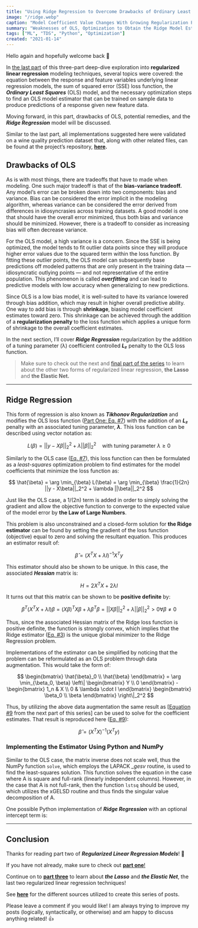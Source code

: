 ```yaml
---
title: "Using Ridge Regression to Overcome Drawbacks of Ordinary Least Squares (OLS)"
image: "/ridge.webp"
caption: "Model Coefficient Value Changes With Growing Regularization Penalty Values (Image by author)"
summary: "Weaknesses of OLS, Optimization to Obtain the Ridge Model Estimator, and an Implementation in Python Using Numpy"
tags: ["ML", "TDS", "Python", "Optimization"]
created: "2021-01-14"
---
```


Hello again and hopefully welcome back 👋

In [the last part](./regularized-linear-regression-models-pt1) of this three-part deep-dive exploration into **regularized linear regression** modeling techniques, several topics were covered: the equation between the response and feature variables underlying linear regression models, the sum of squared error (SSE) loss function, the ***Ordinary Least Squares*** (OLS) model, and the necessary optimization steps to find an OLS model estimator that can be trained on sample data to produce predictions of a response given new feature data.

Moving forward, in this part, drawbacks of OLS, potential remedies, and the **_Ridge Regression_** model will be discussed.

Similar to the last part, all implementations suggested here were validated on a wine quality prediction dataset that, along with other related files, can be found at the project’s repository, [**here**](http://github.com/wyattowalsh/regularized-linear-regression-deep-dive)**.**

## Drawbacks of OLS

As is with most things, there are tradeoffs that have to made when modeling. One such major tradeoff is that of the **bias-variance tradeoff.** Any model’s error can be broken down into two components: bias and variance. Bias can be considered the error implicit in the modeling algorithm, whereas variance can be considered the error derived from differences in idiosyncrasies across training datasets. A good model is one that should have the overall error minimized, thus both bias and variance should be minimized. However, there is a tradeoff to consider as increasing bias will often decrease variance.

For the OLS model, a high variance is a concern. Since the SSE is being optimized, the model tends to fit outlier data points since they will produce higher error values due to the squared term within the loss function. By fitting these outlier points, the OLS model can subsequently base predictions off modeled patterns that are only present in the training data — idiosyncratic outlying points — and not representative of the entire population. This phenomenon is called **_overfitting_** and can lead to predictive models with low accuracy when generalizing to new predictions.

Since OLS is a low bias model, it is well-suited to have its variance lowered through bias addition, which may result in higher overall predictive ability. One way to add bias is through **shrinkage**, biasing model coefficient estimates toward zero. This shrinkage can be achieved through the addition of a **regularization penalty** to the loss function which applies a unique form of shrinkage to the overall coefficient estimates.

In the next section, I’ll cover **_Ridge Regression_** regularization by the addition of a tuning parameter (λ) coefficient controlled **_L₂_** penalty to the OLS loss function.

> Make sure to check out the next and [final part of the series](./regularized-linear-regression-models-pt3) to learn about the other two forms of regularized linear regression, **the Lasso** and **the Elastic Net.**

---

## Ridge Regression

This form of regression is also known as **_Tikhonov Regularization_** and modifies the OLS loss function ([Part One: Eq. #7](./regularized-linear-regression-models-pt1#eq-7)) with the addition of an **_L₂_** penalty with an associated tuning parameter, **_λ_**. This loss function can be described using vector notation as:

$$
L(\beta) = ||y - X\beta||_2^2 + \lambda||\beta||_2^2  \quad \text{with tuning parameter } \lambda \geq 0
$$

Similarly to the OLS case (<a href="#eq-7">Eq. #7</a>), this loss function can then be formulated as a _least-squares_ optimization problem to find estimates for the model coefficients that minimize the loss function as:

$$
\hat{\beta} = \arg \min_{\beta} L(\beta) = \arg \min_{\beta} \frac{1}{2n} ||y - X\beta||_2^2 + \lambda ||\beta||_2^2
$$

Just like the OLS case, a 1/(2n) term is added in order to simply solving the gradient and allow the objective function to converge to the expected value of the model error by **the Law of Large Numbers**.

This problem is also unconstrained and a closed-form solution for **the Ridge estimator** can be found by setting the gradient of the loss function (objective) equal to zero and solving the resultant equation. This produces an estimator result of:

$$
\hat{\beta} = (X^TX + \lambda I)^{-1}X^Ty
$$

This estimator should also be shown to be unique. In this case, the associated **_Hessian_** matrix is:

$$
H = 2X^TX + 2 \lambda I
$$

It turns out that this matrix can be shown to be **positive definite** by:

$$
\beta^{T}(X^{T}X+\lambda I)\beta=(X\beta)^{T}X\beta+\lambda\beta^{T}\beta=||X\beta||_{2}^{2}+\lambda||\beta||_{2}^{2}>0  \forall \beta \neq 0 
$$

Thus, since the associated Hessian matrix of the Ridge loss function is positive definite, the function is strongly convex, which implies that the Ridge estimator ([Eq. #3](#eq-3)) is the unique global minimizer to the Ridge Regression problem.

Implementations of the estimator can be simplified by noticing that the problem can be reformulated as an OLS problem through data augmentation. This would take the form of:

$$
\begin{bmatrix}
\hat{\beta}_0 \\
\hat{\beta}
\end{bmatrix} = 
\arg \min_{\beta_0, \beta} 
\left\|
\begin{bmatrix}
Y \\
0
\end{bmatrix} -
\begin{bmatrix}
1_n & X \\
0 & \lambda \cdot I
\end{bmatrix}
\begin{bmatrix}
\beta_0 \\
\beta
\end{bmatrix}
\right\|_2^2
$$

Thus, by utilizing the above data augmentation the same result as [<a href="./regularized-linear-regression-models-pt3#eq-9">Equation #9</a> from the next part of this series] can be used to solve for the coefficient estimates. That result is reproduced here (<a href="#eq-9">Eq. #9</a>):

$$
\hat{\beta} = (X^TX)^{-1}(X^Ty)
$$

### Implementing the Estimator Using Python and NumPy

Similar to the OLS case, the matrix inverse does not scale well, thus the NumPy function `solve`, which employs the LAPACK _\_gesv_ routine, is used to find the least-squares solution. This function solves the equation in the case where A is square and full-rank (linearly independent columns). However, in the case that A is not full-rank, then the function `lstsq` should be used, which utilizes the xGELSD routine and thus finds the singular value decomposition of A.

One possible Python implementation of **_Ridge Regression_** with an optional intercept term is:

<Gist url="https://gist.github.com/wyattowalsh/ea40197ce51b41503bfa188b4ffcecb6" />

---

## Conclusion

Thanks for reading part two of **_Regularized Linear Regression Models_**! 🙌

If you have not already, make sure to check out [**part one**!](./regularized-linear-regression-models-pt1)

Continue on to [**part three**](./regularized-linear-regression-models-pt3) to learn about **_the Lasso_** and **_the Elastic Net_**, the last two regularized linear regression techniques!

See [**here**](https://github.com/wyattowalsh/regularized-linear-regression-deep-dive/blob/master/SOURCES.md) for the different sources utilized to create this series of posts.

Please leave a comment if you would like! I am always trying to improve my posts (logically, syntactically, or otherwise) and am happy to discuss anything related! 👍